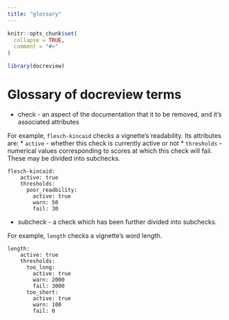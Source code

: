 ```yaml
---
title: "glossary"
---
```


```r
knitr::opts_chunk$set(
  collapse = TRUE,
  comment = "#>"
)
```

```r
library(docreview)
```

# Glossary of docreview terms

* check - an aspect of the documentation that it to be removed, and it's associated attributes

For example, `flesch-kincaid` checks a vignette's readability. Its attributes are:
* `active` - whether this check is currently active or not
* `thresholds` - numerical values corresponding to scores at which this check will fail. These may be divided into subchecks.

```
flesch-kincaid:
    active: true
    thresholds:
      poor_readbility:
        active: true
        warn: 50
        fail: 30
```

* subcheck - a check which has been further divided into subchecks.

For example, `length` checks a vignette's word length.

```
length:
    active: true
    thresholds:
      too_long:
        active: true
        warn: 2000
        fail: 3000
      too_short:
        active: true
        warn: 100
        fail: 0
```

